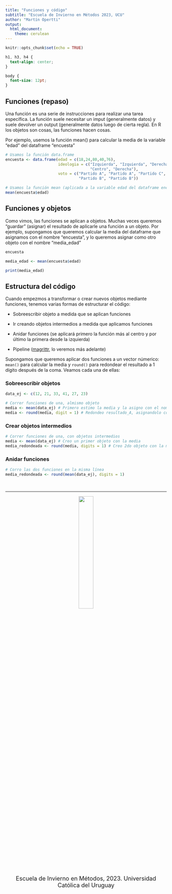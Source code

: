 ```yaml
---
title: "Funciones y código"
subtitle: "Escuela de Invierno en Métodos 2023, UCU"
author: "Martín Opertti"
output: 
  html_document:
    theme: cerulean 
---
```


```r
knitr::opts_chunk$set(echo = TRUE)
```

```css
h1, h3, h4 {
  text-align: center;
}

body {
  font-size: 12pt;
}
```

## Funciones (repaso)

Una función es una serie de instrucciones para realizar una tarea específica. La función suele necesitar un imput (generalmente datos) y suele devolver un output (generalmente datos luego de cierta regla). En R los objetos son cosas, las funciones hacen cosas.

Por ejemplo, usemos la función mean() para calcular la media de la variable "edad" del dataframe "encuesta"

```r
# Usamos la función data.frame
encuesta <- data.frame(edad = c(18,24,80,40,76), 
                       ideologia = c("Izquierda", "Izquierda", "Derecha", 
                                     "Centro", "Derecha"),
                       voto = c("Partido A", "Partido A", "Partido C",
                                "Partido B", "Partido B"))

# Usamos la función mean (aplicada a la variable edad del dataframe encuesta)
mean(encuesta$edad)
```


## Funciones y objetos

Como vimos, las funciones se aplican a objetos. Muchas veces queremos "guardar" (asignar) el resultado de aplicarle una función a un objeto. Por ejemplo, supongamos que queremos calcular la media del dataframe que asignamos con el nombre "encuesta", y lo queremos asignar como otro objeto con el nombre "media_edad"

```r
encuesta

media_edad <- mean(encuesta$edad)

print(media_edad)
```


## Estructura del código

Cuando empezmos a transformar o crear nuevos objetos mediante funciones, tenemos varias formas de estructurar el código:

- Sobreescribir objeto a medida que se aplican funciones

- Ir creando objetos intermedios a medida que aplicamos funciones

- Anidar funciones (se aplicará primero la función más al centro y por último la primera desde la izquierda)

- Pipeline ([magrittr](https://magrittr.tidyverse.org/), lo veremos más adelante) 

Supongamos que queremos aplicar dos funciones a un vector númerico: `mean()` para calcular la media y `round()` para redondear el resultado a 1 dígito después de la coma. Veamos cada una de ellas:


### Sobreescribir objetos

```r
data_ej <- c(12, 21, 33, 41, 27, 23) 

# Correr funciones de una, almismo objeto
media <- mean(data_ej) # Primero estimo la media y la asigno con el nombre "resultado_A"
media <- round(media, digit = 1) # Redondeo resultado_A, asignandolo con el mismo nombre
```

### Crear objetos intermedios

```r
# Correr funciones de una, con objetos intermedios
media <- mean(data_ej) # Creo un primer objeto con la media
media_redondeada <- round(media, digits = 1) # Creo 2do objeto con la media redondeada
```


### Anidar funciones

```r
# Corro las dos funciones en la misma línea
media_redondeada <- round(mean(data_ej), digits = 1)
```


&nbsp;
<hr />

<div style="text-align: center">										

<center>
![](ima/logo_es.png){width=30%}
</center>

 <font size="4"> Escuela de Invierno en Métodos, 2023. Universidad Católica del Uruguay </font> 

<br>
